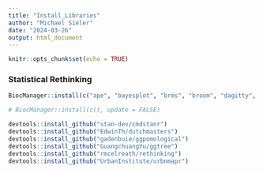 ```yaml
---
title: "Install_Libraries"
author: "Michael Sieler"
date: "2024-03-26"
output: html_document
---
```


```r
knitr::opts_chunk$set(echo = TRUE)
```

### Statistical Rethinking

```r

BiocManager::install(c("ape", "bayesplot", "brms", "broom", "dagitty", "devtools", "flextable", "GGally", "ggdag", "ggdark", "ggmcmc", "ggrepel", "ggthemes", "ggtree", "ghibli", "gtools", "invgamma", "loo", "patchwork", "posterior", "psych", "rcartocolor", "Rcpp", "remotes", "rstan", "santoku", "StanHeaders", "statebins", "tidybayes", "tidyverse", "viridis", "viridisLite", "wesanderson"), update = FALSE)

# BiocManager::install(c(), update = FALSE)

```

```r
devtools::install_github("stan-dev/cmdstanr")
devtools::install_github("EdwinTh/dutchmasters")
devtools::install_github("gadenbuie/ggpomological")
devtools::install_github("GuangchuangYu/ggtree")
devtools::install_github("rmcelreath/rethinking")
devtools::install_github("UrbanInstitute/urbnmapr")
```


